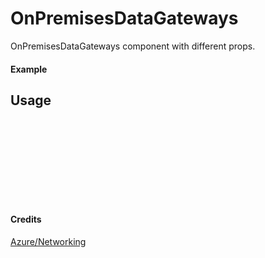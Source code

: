 
<Meta of={OnPremisesDataGateways} title="Azure/Networking/OnPremisesDataGateways" />

# OnPremisesDataGateways

OnPremisesDataGateways component with different props.

#### Example

<Canvas of={OnPremisesDataGateways.Primary} />

## Usage

```ts
import { OnPremisesDataGateways } from "yadl-ui";

const Example = () => {
  return (
      <OnPremisesDataGateways />
  );
};

export default Example;
```

#### Credits
[Azure/Networking](https://learn.microsoft.com/en-us/azure/architecture/icons/)
